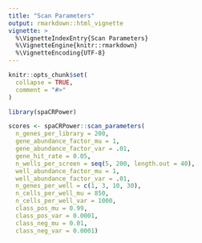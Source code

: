 ```yaml
---
title: "Scan Parameters"
output: rmarkdown::html_vignette
vignette: >
  %\VignetteIndexEntry{Scan Parameters}
  %\VignetteEngine{knitr::rmarkdown}
  %\VignetteEncoding{UTF-8}
---
```


```r
knitr::opts_chunk$set(
  collapse = TRUE,
  comment = "#>"
)
```

```r
library(spaCRPower)
```

```r
scores <- spaCRPower::scan_parameters(
  n_genes_per_library = 200,
  gene_abundance_factor_mu = 1,
  gene_abundance_factor_var = .01,
  gene_hit_rate = 0.05,
  n_wells_per_screen = seq(5, 200, length.out = 40),
  well_abundance_factor_mu = 1,
  well_abundance_factor_var = .01,
  n_genes_per_well = c(1, 3, 10, 30),
  n_cells_per_well_mu = 850,
  n_cells_per_well_var = 1000,
  class_pos_mu = 0.99,
  class_pos_var = 0.0001,
  class_neg_mu = 0.01,
  class_neg_var = 0.0001)
```
